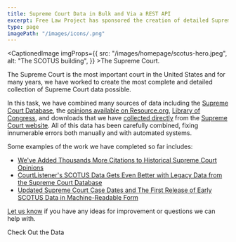```yaml
---
title: Supreme Court Data in Bulk and Via a REST API
excerpt: Free Law Project has sponsored the creation of detailed Supreme Court Data and made it available via their CourtListener website. The data combines the best of many sources including the Supreme Court Database (SCDB), Resource.org, Library of Congress, and the Supreme Court's website. The data is available as XML or JSON in bulk data format or via an API.
type: page
imagePath: "/images/icons/.png"
---
```


<CaptionedImage imgProps={{
  src: "/images/homepage/scotus-hero.jpeg",
  alt: "The SCOTUS building",
}} >The Supreme Court.</CaptionedImage>

<p className="lead">The Supreme Court is the most important court in the United States and for many years, we have worked to create the most complete and detailed collection of Supreme Court data possible.</p>

In this task, we have combined many sources of data including the [Supreme Court Database][scdb], the [opinions available on Resource.org][pro], [Library of Congress][loc], and downloads that we have [collected directly][js] from the [Supreme Court website][scotus]. All of this data has been carefully combined, fixing innumerable errors both manually and with automated systems.

Some examples of the work we have completed so far includes:

 - [We've Added Thousands More Citations to Historical Supreme Court Opinions](/2017/03/27/old-scotus-citations/)
 - [CourtListener's SCOTUS Data Gets Even Better with Legacy Data from the Supreme Court Database](/2016/09/06/legacy-scdb/)
 - [Updated Supreme Court Case Dates and The First Release of Early SCOTUS Data in Machine-Readable Form](/2011/05/25/updated-scotus-dates/)

[Let us know][contact] if you have any ideas for improvement or questions we can help with.

<div className="text-center">
    <PurpleButton href="https://www.courtlistener.com/help/api/" size="lg">Check Out the Data</PurpleButton>
</div>


[pro]: https://law.resource.org/pub/us/case/reporter/US/

[scdb]: /2014/12/21/scdb/

[scotus]: http://www.supremecourt.gov/

[loc]: /2011/05/25/updated-scotus-dates/

[contact]: /contact/

[js]: /open-source-tools#juriscraper/

